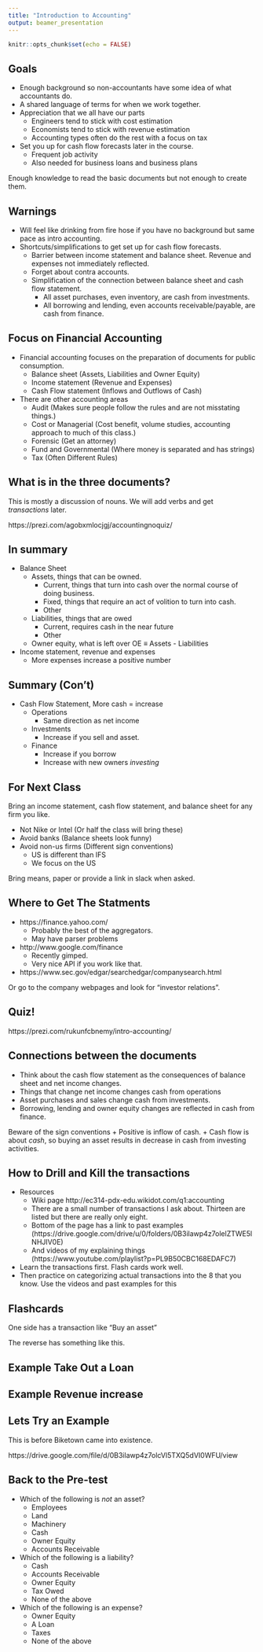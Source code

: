 ```yaml
---
title: "Introduction to Accounting"
output: beamer_presentation
---
```


```r
knitr::opts_chunk$set(echo = FALSE)
```

## Goals

+ Enough background so non-accountants have some idea of what accountants do.
+ A shared language of terms for when we work together.
+ Appreciation that we all have our parts
    + Engineers tend to stick with cost estimation
    + Economists tend to stick with revenue estimation
    + Accounting types often do the rest with a focus on tax
+ Set you up for cash flow forecasts later in the course.
    + Frequent job activity
    + Also needed for business loans and business plans
    
Enough knowledge to read the basic documents but not enough to create them.

## Warnings

+ Will feel like drinking from fire hose if you have no background but same pace as intro accounting.
+ Shortcuts/simplifications to get set up for cash flow forecasts.
    + Barrier between income statement and balance sheet. Revenue and expenses not immediately reflected.
    + Forget about contra accounts.
    + Simplification of the connection between balance sheet and cash flow statement.
        + All asset purchases, even inventory, are cash from investments.
        + All borrowing and lending, even accounts receivable/payable, are cash from finance.
    
## Focus on Financial Accounting

+ Financial accounting focuses on the preparation of documents for public consumption.
    + Balance sheet (Assets, Liabilities and Owner Equity)
    + Income statement (Revenue and Expenses)
    + Cash Flow statement (Inflows and Outflows of Cash)
+ There are other accounting areas
    + Audit (Makes sure people follow the rules and are not misstating things.)
    + Cost or Managerial (Cost benefit, volume studies, accounting approach to much of this class.)
    + Forensic (Get an attorney)
    + Fund and Governmental (Where money is separated and has strings)
    + Tax (Often Different Rules)

## What is in the three documents?

This is mostly a discussion of nouns.  We will add verbs and get *transactions* later.

https://prezi.com/agobxmlocjgj/accountingnoquiz/

## In summary

+ Balance Sheet
    + Assets, things that can be owned.
        + Current, things that turn into cash over the normal course of doing business.
        + Fixed, things that require an act of volition to turn into cash.
        + Other
    + Liabilities, things that are owed
        + Current, requires cash in the near future
        + Other
    + Owner equity, what is left over OE $\equiv$ Assets - Liabilities
+ Income statement, revenue and expenses
    + More expenses increase a positive number
    
## Summary (Con't)

+ Cash Flow Statement, More cash = increase
    + Operations
        + Same direction as net income
    + Investments
        + Increase if you sell and asset.
    + Finance
        + Increase if you borrow
        + Increase with new owners _investing_

## For Next Class

Bring an income statement, cash flow statement, and balance sheet for any firm you like.

+ Not Nike or Intel (Or half the class will bring these)
+ Avoid banks (Balance sheets look funny)
+ Avoid non-us firms (Different sign conventions)
    + US is different than IFS
    + We focus on the US

Bring means, paper or provide a link in  slack when asked.

## Where to Get The Statments

+ https://finance.yahoo.com/
    + Probably the best of the aggregators.
    + May have parser problems
+ http://www.google.com/finance
    + Recently gimped.
    + Very nice API if you work like that.

+ https://www.sec.gov/edgar/searchedgar/companysearch.html

Or  go to the company webpages and look for "investor relations".


## Quiz!

https://prezi.com/rukunfcbnemy/intro-accounting/

## Connections between the documents

+ Think about the cash flow statement as the consequences of balance sheet and net income changes.
+ Things that change net income changes cash from operations
+ Asset purchases and sales change cash from investments.
+ Borrowing, lending and owner equity changes are reflected in cash from finance.

Beware of the sign conventions
    + Positive is inflow of cash.
    + Cash flow is about _cash_, so buying an asset results in decrease in cash from investing activities.

## How to Drill and Kill the transactions

+ Resources 
    + Wiki page http://ec314-pdx-edu.wikidot.com/q1:accounting
    + There are a small number of transactions I ask about.  Thirteen are listed but there are really only eight.
    + Bottom of the page has a link to past examples (https://drive.google.com/drive/u/0/folders/0B3ilawp4z7olelZTWE5lNHJIV0E)
    + And videos of my explaining things (https://www.youtube.com/playlist?p=PL9B50CBC168EDAFC7)

+ Learn the transactions first.  Flash cards work well.
+ Then practice on categorizing actual transactions into the 8 that you know. Use the videos and past examples for this


## Flashcards

One side has a transaction like "Buy an asset"

The reverse has something like this.


\begin{center}
\begin{tabular}{|p{.75 in} |p{.75 in}|  p{.75 in}|}
\hline 
Rev  & Assets & Operations \\
&$\uparrow \downarrow$ &\\
&&\\
\hline
Expense & Liabilities & Investments\\
&&$\downarrow$\\
&&\\
\hline
 & OE & Finance\\
&&\\
&&\\
\hline
\end{tabular}
\end{center}


## Example Take Out a Loan

\begin{center}
\begin{tabular}{|p{.75 in} |p{.75 in}|  p{.75 in}|}
\hline 
Rev  & Assets & Operations \\
&$\uparrow$ &\\
&&\\
\hline
Expense & Liabilities & Investments\\
&$\uparrow$&\\
&&\\
\hline
 & OE & Finance\\
&&$\uparrow$\\
&&\\
\hline
\end{tabular}
\end{center}


## Example Revenue increase

\begin{center}
\begin{tabular}{|p{.75 in} |p{.75 in}|  p{.75 in}|}
\hline 
Rev  & Assets & Operations \\
$\uparrow$& &$\uparrow$\\
&&\\
\hline
Expense & Liabilities & Investments\\
&&\\
&&\\
\hline
 & OE & Finance\\
&&\\
&&\\
\hline
\end{tabular}
\end{center}

## Lets Try an Example

This is before Biketown came into existence.

https://drive.google.com/file/d/0B3ilawp4z7olcVl5TXQ5dVI0WFU/view

## Back to the Pre-test

+ Which of the following is _not_ an asset?
    + Employees 
    + Land
    + Machinery
    + Cash
    + Owner Equity
    + Accounts Receivable



+ Which of the following is a liability?
    + Cash
    + Accounts Receivable
    + Owner Equity
    + Tax Owed
    + None of the above


+ Which of the following is an expense?
    + Owner Equity
    + A Loan
    + Taxes
    + None of the above


